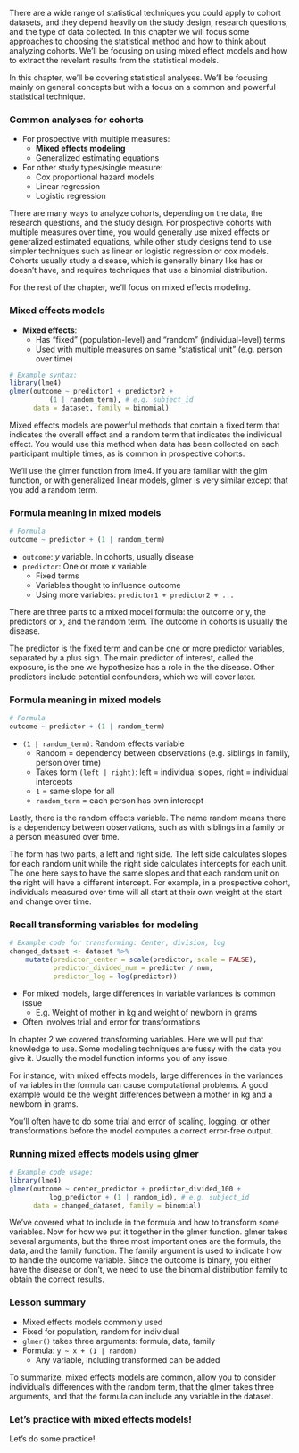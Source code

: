 
There are a wide range of statistical techniques you could apply to cohort
datasets, and they depend heavily on the study design, research questions, and
the type of data collected. In this chapter we will focus some approaches to
choosing the statistical method and how to think about analyzing cohorts. We'll
be focusing on using mixed effect models and how to extract the revelant results
from the statistical models.

In this chapter, we'll be covering statistical analyses. We'll be focusing
mainly on general concepts but with a focus on a common and powerful statistical
technique.

### Common analyses for cohorts

- For prospective with multiple measures: 
    - **Mixed effects modeling**
    - Generalized estimating equations

- For other study types/single measure: 
    - Cox proportional hazard models
    - Linear regression
    - Logistic regression

There are many ways to analyze cohorts, depending on the data, the research
questions, and the study design. For prospective cohorts with multiple measures
over time, you would generally use mixed effects or generalized estimated
equations, while other study designs tend to use simpler techniques such as
linear or logistic regression or cox models. Cohorts usually study a disease,
which is generally binary like has or doesn't have, and requires techniques that
use a binomial distribution.

For the rest of the chapter, we'll focus on mixed effects modeling.

### Mixed effects models

- **Mixed effects**: 
    - Has "fixed" (population-level) and "random" (individual-level) terms
    - Used with multiple measures on same "statistical unit" (e.g. person over time)

``` r
# Example syntax:
library(lme4)
glmer(outcome ~ predictor1 + predictor2 + 
          (1 | random_term), # e.g. subject_id
      data = dataset, family = binomial)
```

Mixed effects models are powerful methods that contain a fixed term that
indicates the overall effect and a random term that indicates the individual
effect. You would use this method when data has been collected on each
participant multiple times, as is common in prospective cohorts.

We'll use the glmer function from lme4. If you are familiar with the glm
function, or with generalized linear models, glmer is very similar except that
you add a random term.

### Formula meaning in mixed models

``` r
# Formula
outcome ~ predictor + (1 | random_term)
```

- `outcome`: $y$ variable. In cohorts, usually disease 
- `predictor`: One or more $x$ variable 
    - Fixed terms
    - Variables thought to influence outcome
    - Using more variables: `predictor1 + predictor2 + ...`

There are three parts to a mixed model formula: the outcome or y, the predictors
or x, and the random term. The outcome in cohorts is usually the disease. 

The predictor is the fixed term and can be one or more predictor variables,
separated by a plus sign. The main predictor of interest, called the exposure,
is the one we hypothesize has a role in the the disease. Other predictors
include potential confounders, which we will cover later.

### Formula meaning in mixed models

``` r
# Formula
outcome ~ predictor + (1 | random_term)
```

- `(1 | random_term)`: Random effects variable
    - Random = dependency between observations (e.g. siblings in family, person over time) 
    - Takes form `(left | right)`: left = individual slopes, right = individual intercepts 
    - `1` = same slope for all 
    - `random_term` = each person has own intercept 

Lastly, there is the random effects variable. The name random means there is a
dependency between observations, such as with siblings in a family or a person
measured over time.

The form has two parts, a left and right side. The left side calculates slopes
for each random unit while the right side calculates intercepts for each unit.
The one here says to have the same slopes and that each random unit on the right
will have a different intercept. For example, in a prospective cohort,
individuals measured over time will all start at their own weight at the start
and change over time.

### Recall transforming variables for modeling

``` r
# Example code for transforming: Center, division, log
changed_dataset <- dataset %>% 
    mutate(predictor_center = scale(predictor, scale = FALSE),
           predictor_divided_num = predictor / num,
           predictor_log = log(predictor))
``` 

- For mixed models, large differences in variable variances is common issue 
    - E.g. Weight of mother in kg and weight of newborn in grams
- Often involves trial and error for transformations 

In chapter 2 we covered transforming variables. Here we will put that knowledge
to use. Some modeling techniques are fussy with the data you give it. Usually
the model function informs you of any issue.

For instance, with mixed effects models, large differences in the variances of
variables in the formula can cause computational problems. A good example would
be the weight differences between a mother in kg and a newborn in grams.

You'll often have to do some trial and error of scaling, logging, or other
transformations  before the model computes a correct error-free output.

### Running mixed effects models using glmer

``` r
# Example code usage:
library(lme4)
glmer(outcome ~ center_predictor + predictor_divided_100 + 
          log_predictor + (1 | random_id), # e.g. subject_id
      data = changed_dataset, family = binomial)
``` 

We've covered what to include in the formula and how to transform some
variables. Now for how we put it together in the glmer function. glmer takes
several arguments, but the three most important ones are the formula, the data,
and the family function. The family argument is used to indicate how to handle
the outcome variable. Since the outcome is binary, you either have the disease
or don't, we need to use the binomial distribution family to obtain the correct
results.

### Lesson summary

- Mixed effects models commonly used
- Fixed for population, random for individual
- `glmer()` takes three arguments: formula, data, family
- Formula: `y ~ x + (1 | random)`
    - Any variable, including transformed can be added

To summarize, mixed effects models are common, allow you to consider
individual's differences with the random term, that the glmer takes three
arguments, and that the formula can include any variable in the dataset.

### Let's practice with mixed effects models!

Let's do some practice!
